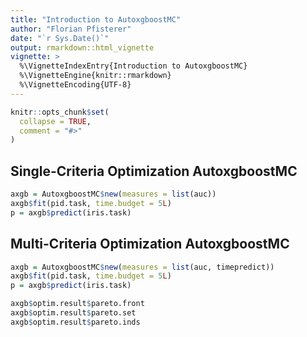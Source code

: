 ```yaml
---
title: "Introduction to AutoxgboostMC"
author: "Florian Pfisterer"
date: "`r Sys.Date()`"
output: rmarkdown::html_vignette
vignette: >
  %\VignetteIndexEntry{Introduction to AutoxgboostMC}
  %\VignetteEngine{knitr::rmarkdown}
  %\VignetteEncoding{UTF-8}
---
```


```r
knitr::opts_chunk$set(
  collapse = TRUE,
  comment = "#>"
)
```


## Single-Criteria Optimization AutoxgboostMC

```r
axgb = AutoxgboostMC$new(measures = list(auc))
axgb$fit(pid.task, time.budget = 5L)
p = axgb$predict(iris.task)
```

## Multi-Criteria Optimization AutoxgboostMC

```r
axgb = AutoxgboostMC$new(measures = list(auc, timepredict))
axgb$fit(pid.task, time.budget = 5L)
p = axgb$predict(iris.task)

axgb$optim.result$pareto.front
axgb$optim.result$pareto.set
axgb$optim.result$pareto.inds
```
